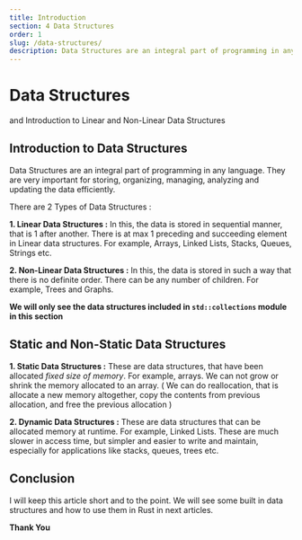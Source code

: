 ```yaml
---
title: Introduction
section: 4 Data Structures
order: 1
slug: /data-structures/
description: Data Structures are an integral part of programming in any language. They are very important for storing, organizing, managing and analyzing the data. We will discuss data structures in Rust in this section.
---
```


# Data Structures
and Introduction to Linear and Non-Linear Data Structures

## Introduction to Data Structures

Data Structures are an integral part of programming in any language. They are very important for storing, organizing, managing, analyzing and updating the data efficiently.

There are 2 Types of Data Structures :

**1. Linear Data Structures :** In this, the data is stored in sequential manner, that is 1 after another. There is at max 1 preceding and succeeding element in Linear data structures.
For example, Arrays, Linked Lists, Stacks, Queues, Strings etc.

**2. Non-Linear Data Structures :** In this, the data is stored in such a way that there is no definite order. There can be any number of children.
For example, Trees and Graphs.

**We will only see the data structures included in `std::collections` module in this section**

## Static and Non-Static Data Structures

**1. Static Data Structures :** These are data structures, that have been allocated *fixed size of memory*. For example, arrays. We can not grow or shrink the memory allocated to an array.
( We can do reallocation, that is allocate a new memory altogether, copy the contents from previous allocation, and free the previous allocation )

**2. Dynamic Data Structures :** These are data structures that can be allocated memory at runtime. For example, Linked Lists. These are much slower in access time, but simpler and easier to write and maintain,
especially for applications like stacks, queues, trees etc.

## Conclusion

I will keep this article short and to the point. We will see some built in data structures and how to use them in Rust in next articles.

**Thank You**


<SEO title="Data Structures - Rust Programming"
     description="Data Structures are an integral part of programming in any language. They are very important for storing, organizing, managing and analyzing the data. We will discuss data structures in Rust in this section" />
